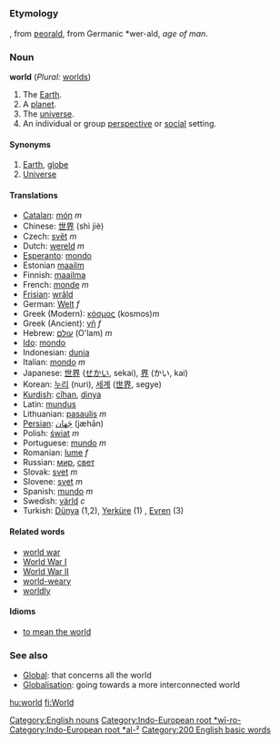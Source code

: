 =={{en}}==
[[Category:English nouns]]
===Etymology===
{{enm}}, from {{ang}} [[ƿeorald]], from Germanic *wer-ald, ''age of man''.
[[Category:Indo-European root *wī-ro-]][[Category:Indo-European root *al-²]]
===Noun===
'''world''' (''Plural:'' [[worlds]])

#The [[Earth]].
#A [[planet]].
#The [[universe]].
#An individual or group [[perspective]] or [[social]] setting.

====Synonyms====
#[[Earth]], [[globe]]
#[[Universe]]

====Translations====
*[[Catalan]]: [[món]] ''m''
*Chinese: [[世界]] (shì jiè)
*Czech: [[svět]] ''m''
*Dutch: [[wereld]] ''m''
*[[Esperanto]]: [[mondo]]
*Estonian [[maailm]]
*Finnish: [[maailma]]
*French: [[monde]] ''m''
*[[Frisian]]: [[wrâld]]
*German: [[Welt]] ''f''
*Greek (Modern): [[κόσμος]] (kosmos)''m''
*Greek (Ancient): [[γῆ]] ''f''
*Hebrew: [[עולם]] (O'lam) ''m''
*[[Ido]]: [[mondo]]
*Indonesian: [[dunia]]
*Italian: [[mondo]] ''m''
*Japanese: [[世界]] ([[せかい]], sekai), [[界]] (かい, kai)
*Korean: [[누리]] (nuri), [[세계]] ([[世界]], segye)
*[[Kurdish]]: [[cîhan]], [[dinya]]
*Latin: [[mundus]]
*Lithuanian: [[pasaulis]] ''m''
*[[Persian]]: [[جَهان]] (jæhān)
*Polish: [[świat]] ''m''
*Portuguese: [[mundo]] ''m''
*Romanian: [[lume]] ''f''
*Russian: [[мир]], [[свет]]
*Slovak: [[svet]] ''m''
*Slovene: [[svet]] ''m''
*Spanish: [[mundo]] ''m''
*Swedish: [[värld]] ''c''
*Turkish: [[Dünya]] (1,2), [[Yerküre]] (1) , [[Evren]] (3)

====Related words====
*[[world war]]
*[[World War I]]
*[[World War II]]
*[[world-weary]]
*[[worldly]]

====Idioms====
*[[to mean the world]]

===See also===
*[[Global]]: that concerns all the world
*[[Globalisation]]: going towards a more interconnected world
[[Category:200 English basic words]]

[[hu:world]]
[[fi:World]]